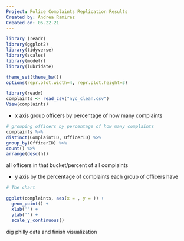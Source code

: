 ```yaml
---
Project: Police Complaints Replication Results
Created by: Andrea Ramirez 
Created on: 06.22.21
---
```


```r
library (readr)
library(ggplot2)
library(tidyverse)
library(scales)
library(modelr)
library(lubridate)

theme_set(theme_bw())
options(repr.plot.width=4, repr.plot.height=3)
```

```r
library(readr)
complaints <- read_csv("nyc_clean.csv")
View(complaints)
```

- x axis group officers by percentage of how many complaints

```r
# grouping officers by percentage of how many complaints
complaints %>%
distinct(ComplaintID, OfficerID) %>%
group_by(OfficerID) %>%
count() %>%
arrange(desc(n))
```

all officers in that bucket/percent of all complaints

- y axis by the percentage of complaints each group of officers have

```r

# The chart

ggplot(complaints, aes(x = , y = )) +
  geom_point() +
  xlab('') +
  ylab('') +
  scale_y_continuous()
```

dig philly data and finish visualization
